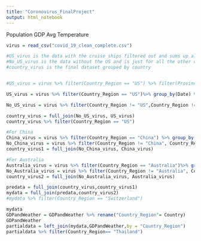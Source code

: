 ```yaml
---
title: "Coronovirus_FinalProject"
output: html_notebook
---
```


Population
GDP
Avg Temperature

```r
virus = read_csv("covid_19_clean_complete.csv")

#US_virus is the data with the cruise ships filtered out and sums up all the cases in each county and combines them into a total number of cases grouped by date
#No_US_virus is the data without the US and is just for all the other countries
#country_virus is the final dataset grouped by country


#US_virus = virus %>% filter(Country_Region == "US") %>% filter(Province_State != "Grand Princess Cruise Ship",Province_State != "Omaha, NE (From Diamond Princess)",Province_State != "Travis, CA (From Diamond Princess)",Province_State != "Lackland, TX (From Diamond Princess)",Province_State != "Unassigned Location (From Diamond Princess)") %>% group_by(Date) %>% summarize(Confirmed = sum(Confirmed),Deaths = sum(Deaths), Recovered = sum(Recovered)) %>% mutate("Province_State" = "US", "Country_Region" = "US") #OLD DATSET CODE; new dataset broken into cities and countries

US_virus = virus %>% filter(Country_Region == "US")%>% group_by(Date) %>% separate(col = Province_State, into = c("City_or_County","State"),sep = ",") %>% filter(is.na(State)== T)%>% summarize(Confirmed = sum(Confirmed),Deaths = sum(Deaths), Recovered = sum(Recovered)) %>% mutate("Province_State" = "US", "Country_Region" = "US")

No_US_virus = virus %>% filter(Country_Region != "US",Country_Region != "China",Country_Region != "Australia")

country_virus = full_join(No_US_virus, US_virus)
country_virus %>% filter(Country_Region == "US")

#For China
China_virus = virus %>% filter(Country_Region == "China") %>% group_by(Date) %>% summarize(Confirmed = sum(Confirmed),Deaths = sum(Deaths), Recovered = sum(Recovered)) %>% mutate("Province_State" = "China", "Country_Region" = "China")
No_China_virus = virus %>% filter(Country_Region != "China", Country_Region != "US",Country_Region != "Australia")
country_virus1 = full_join(No_China_virus, China_virus)

#For Australia
Australia_virus = virus %>% filter(Country_Region == "Australia")%>% group_by(Date) %>% summarize(Confirmed = sum(Confirmed),Deaths = sum(Deaths), Recovered = sum(Recovered)) %>% mutate("Province_State" = "Australia", "Country_Region" = "Australia")
No_Australia_virus = virus %>% filter(Country_Region != "Australia", Country_Region != "US",Country_Region != "China")
country_virus2 = full_join(No_Australia_virus, Australia_virus)

predata = full_join(country_virus,country_virus1)
mydata = full_join(predata,country_virus2)
#mydata %>% filter(Country_Region == "Switzerland")
```

```r
mydata
GDPandWeather = GDPandWeather %>% rename("Country_Region"= Country)
GDPandWeather
partialdata = left_join(mydata,GDPandWeather,by = "Country_Region")
partialdata %>% filter(Country_Region== "Thailand")

```

